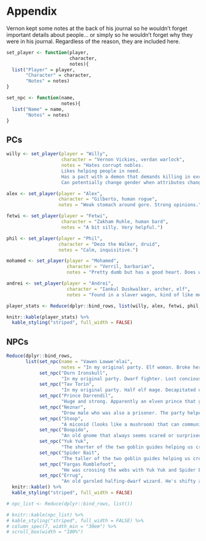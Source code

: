 
# Appendix

Vernon kept some notes at the back of his journal so he wouldn't forget important details about people... or simply so he wouldn't forget why they were in his journal. Regardless of the reason, they are included here.

```r
set_player <- function(player,
                       character,
                       notes){
  list("Player" = player,
       "Character" = character,
       "Notes" = notes)
}

set_npc <- function(name,
                    notes){
  list("Name" = name,
       "Notes" = notes)
}

```

## PCs 
```r
willy <- set_player(player = "Willy",
                    character = "Vernon Vickies, verdan warlock",
                    notes = "Hates corrupt nobles.  
                    Likes helping people in need.   
                    Has a pact with a demon that demands killing in exchange for not devouring his soul. The demon also bestows magical powers.  
                    Can potentially change gender when attributes change.")

alex <- set_player(player = "Alex",
                   character = "Gilberto, human rogue",
                   notes = "Weak stomach around gore. Strong opinions.")

fetwi <- set_player(player = "Fetwi",
                    character = "Zakham Ruhle, human bard",
                    notes = "A bit silly. Very helpful.")

phil <- set_player(player = "Phil",
                   character = "Dezo the Walker, druid",
                   notes = "Calm, inquisitive.")

mohamed <- set_player(player = "Mohamed",
                      character = "Verril, barbarian",
                      notes = "Pretty dumb but has a good heart. Does whatever he feels like without any thought of consequences. And I thought I was rash sometimes...")

andrei <- set_player(player = "Andrei",
                      character = "Iankul Duskwalker, archer, elf",
                      notes = "Found in a slaver wagon, kind of like me. Seems like a reliable fellow.")

player_stats <- Reduce(dplyr::bind_rows, list(willy, alex, fetwi, phil, mohamed, andrei))

knitr::kable(player_stats) %>% 
  kable_styling("striped", full_width = FALSE) 
```


## NPCs
```r
Reduce(dplyr::bind_rows, 
       list(set_npc(name = "Vawen Lowwe'elai",
                    notes = "In my original party. Elf woman. Broke her leg in the carriage carnage. Needs help moving, being carried by Prince Darrendil. Was ritualistically murdered while we slept. The killer is unknown, as is the motivation for the murder."),
            set_npc("Dorn Ironskull",
                    "In my original party. Dwarf fighter. Lost conciousness in the carriage carnage from a head wound. Doesn't talk much. Something happeend between him and Gilberto in the fog, but he doesn't seem to be holding a grudge. Trudging along not saying much, but carrying his own weight."),
            set_npc("Tav Torin",
                    "In my original party. Half elf mage. Decapitated during the carriage carnage."),
            set_npc("Prince Darrendil",
                    "Huge and strong. Apparently an elven prince that got turned into a quaggoth. Seems intelligent and polite. He carryied Vawen because of her leg, without complaint. Seemed like a good fellow. Goes into a rage in battle. After we fought the fungus-undead things he went berserk and ran ahead. He ended up fighting a bunch of drow and died. We don't know why he went crazy. It's definitely a loss for the party."),
            set_npc("Neznar",
                    "Drow male who was also a prisoner. The party helped him escape so he is helping them get where they need to go. Doesn't say a lot. Wanted us to get rid of Vawen because \"she's a liability\". He has a mark on the side of his head that looks like a series of moles or some kind of infection that was left untreated, I'm not sure - he claims it's a birthmark. He also mutters to himself a lot. I can't tell if he's a bit unhinged or just odd. I believe him when he sas he will take us where we're going, Neverlight Grove. I believe him when he says he didn't kill Vawyn, it doens't seem like something he would do, but if he's unhinged/infected, who knows what might be affecting him or taking control when he's not aware? He's good in a fight so I hope he's on our side..."),
            set_npc("Stoop",
                    "A miconid (looks like a mushroom) that can communicate telepathically with the party. It seems very friendly and we are trying to bring it home to Neverlight Grove, in the underdark. I don't know where it came from but it sounds like it was 'born' recently in the drow camp."),
            set_npc("Boopido",
                    "An old gnome that always seems scared or surprised. He was a prisoner and escaped with my new friends. My patron wanted me to kill him or Vawyn (I think). In our first battle he ran and hid. I don't trust him, but that's probably what my patron wants...so should I trust him? He's scared of me and definitely doesn't trust me, so it doens't really matter I guess. **Update**: that bloody asshole was the murderder. We avenged our friends and took him down."),
            set_npc("Yuk Yuk",
                    "The shorter of the two goblin guides helping us cross the Silken Paths. Upbeat, friendly, fond of shiny things. A very aggreeable goblin. Knows the webs well and I find myself trusting him easily"),
            set_npc("Spider Bait",
                    "The taller of the two goblin guides helping us cross the Silken Paths. Tall for a goblin but still only about shoulder height on me. He is a stark contrast to his companion. He talks slowly in a monotone voice and dressly much more plainly, with only a single plain earing for jewelry. Despite his somewhat morose demeanor I enjoy his company and find myself trusing him easily."),
            set_npc("Fargas Rumblefoot",
                    "He was crossing the webs with Yuk Yuk and Spider Bait when he got caught by some spiders. We freed him while looting some cocoons we came accross. He seems excitable but that may have just been the circumstances. He seems to have lost an item of importance. We need to find out more about this fellow."),
            set_npc("Errug",
                    "An old garnled halfing-dwarf wizard. He's shifty and clever but not a bad bloke."))) %>% 
  knitr::kable() %>% 
  kable_styling("striped", full_width = FALSE) 

# npc_list <- Reduce(dplyr::bind_rows, list())

# knitr::kable(npc_list) %>% 
# kable_styling("striped", full_width = FALSE) %>% 
# column_spec(7, width_min = "30em") %>% 
# scroll_box(width = "100%")
```
